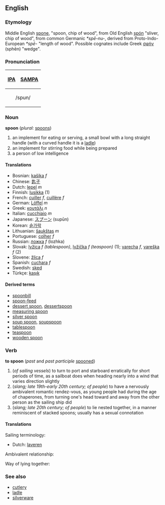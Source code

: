 ==English==
===Etymology=== 
Middle English [[spone]], "spoon, chip of wood", from Old English [[spon|spón]] "sliver, chip of wood", from common Germanic ''*spē-nu-'', derived from Proto-Indo-European ''*spē-'' "length of wood".  Possible cognates include Greek [[σφήν]] (sphēn) "wedge".

===Pronunciation===
{| border=1 cellpadding=5
! [[w:IPA|IPA]] !! [[w:SAMPA|SAMPA]]
|-
|colspan=2 align=center| /spun/ 
|}

===Noun===
'''spoon''' (''plural:'' [[spoons]])

# an implement for eating or serving, a small bowl with a long straight handle (with a curved handle it is a [[ladle]])
# an implement for stirring food while being prepared
# a person of low intelligence

====Translations====
*Bosnian: [[kašika]] ''f''
*Chinese: [[匙子]]
*Dutch: [[lepel]] ''m''
*Finnish: [[lusikka]] (1)
*French: [[cuiller]] ''f'', [[cuillère]] ''f''
*German: [[Löffel]] ''m''
*Greek: [[κουτάλι]] ''n''
*Italian: [[cucchiaio]] ''m''
*Japanese: [[スプーン]] (supūn)
*Korean: [[숟가락]]
*Lithuanian: [[šaukštas]] ''m''
*Portuguese: [[colher]] ''f''
*Russian: [[ложка]] ''f'' (lozhka)
*Slovak: [[lyžica]] ''f (tablespoon)'', [[lyžička]] ''f (teaspoon)'' (1); [[varecha]] ''f'', [[vareška]] ''f'' (2)
*Slovene: [[žlica]] ''f''
*Spanish: [[cuchara]] ''f''
*Swedish: [[sked]]
*Türkçe: [[kaşık]]

====Derived terms====
*[[spoonbill]]
*[[spoon-feed]]
*[[dessert spoon]], [[dessertspoon]]
*[[measuring spoon]]
*[[silver spoon]]
*[[soup spoon]], [[soupspoon]]
*[[tablespoon]]
*[[teaspoon]]
*[[wooden spoon]]

===Verb===
'''to spoon''' (''past'' and ''past participle'' [[spooned]])

# (''of sailing vessels'') to turn to port and starboard erratically for short periods of time, as a sailboat does when heading nearly into a wind that varies direction slightly 
# (''slang; late 19th-early 20th century; of people'') to have a nervously ambivalent romantic rendez-vous, as young people had during the age of chaperones, from turning one's head toward and away from the other person as the sailing ship did
# (''slang; late 20th century; of people'') to lie nested together, in a manner reminiscent of stacked spoons; usually has a sexual connotation

====Translations====
Sailing terminology:

*Dutch: [[laveren]]

Ambivalent relationship:

Way of lying together:


===See also===
*[[cutlery]]
*[[ladle]]
*[[silverware]]